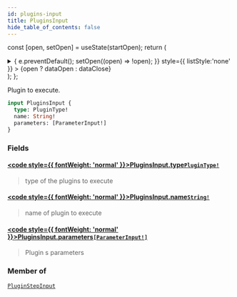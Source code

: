 ```yaml
---
id: plugins-input
title: PluginsInput
hide_table_of_contents: false
---
```






const [open, setOpen] = useState(startOpen);
return (
<details {...(open ? { open: true } : {})} className="details" style={{ border:'none', boxShadow:'none', background:'var(--ifm-background-color)' }}>
<summary
onClick={(e) => {
e.preventDefault();
setOpen((open) => !open);
}}
style={{ listStyle:'none' }} >
{open ? dataOpen : dataClose}
</summary>
{open && children}
</details>
);
};

Plugin to execute.

```graphql
input PluginsInput {
  type: PluginType!
  name: String!
  parameters: [ParameterInput!]
}
```

### Fields

#### [<code style={{ fontWeight: 'normal' }}>PluginsInput.<b>type</b></code>](#)<Bullet />[`PluginType!`](/api/enums/plugin-type) <Badge class="badge badge--secondary" text="non-null"/> <Badge class="badge badge--secondary" text="enum"/>

> type of the plugins to execute

#### [<code style={{ fontWeight: 'normal' }}>PluginsInput.<b>name</b></code>](#)<Bullet />[`String!`](/api/scalars/string) <Badge class="badge badge--secondary" text="non-null"/> <Badge class="badge badge--secondary" text="scalar"/>

> name of plugin to execute

#### [<code style={{ fontWeight: 'normal' }}>PluginsInput.<b>parameters</b></code>](#)<Bullet />[`[ParameterInput!]`](/api/inputs/parameter-input) <Badge class="badge badge--secondary" text="list"/> <Badge class="badge badge--secondary" text="input"/>

> Plugin s parameters

### Member of

[`PluginStepInput`](/api/inputs/plugin-step-input) <Badge class="badge badge--secondary" text="input"/>
